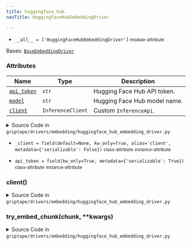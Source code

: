 ```yaml
---
title: huggingface_hub
navTitle: HuggingFaceHubEmbeddingDriver

---
```


-   `__all__ = ['HuggingFaceHubEmbeddingDriver']` <small>module-attribute</small>  <span id="griptape.drivers.embedding.huggingface_hub.__all__"></span> 

<span id="griptape.drivers.embedding.huggingface_hub.HuggingFaceHubEmbeddingDriver"></span>

Bases:
 [`BaseEmbeddingDriver`](./#griptape.drivers.embedding.BaseEmbeddingDriver "BaseEmbeddingDriver (griptape.drivers.embedding.BaseEmbeddingDriver)")

### Attributes

| Name                                                                                                                                                                                                                                                                                                                                                                                    | Type              | Description                       |
| --------------------------------------------------------------------------------------------------------------------------------------------------------------------------------------------------------------------------------------------------------------------------------------------------------------------------------------------------------------------------------------- | ----------------- | --------------------------------- |
| <a href="huggingface_hub.mdx#griptape.drivers.embedding.huggingface_hub.HuggingFaceHubEmbeddingDriver.api_token" title="api_token = field(kw_only=True, metadata={'serializable': True})           class-attribute       instance-attribute    (griptape.drivers.embedding.huggingface_hub.HuggingFaceHubEmbeddingDriver.api_token)"><code class="language-python">api_token</code></a> | `str`             | Hugging Face Hub API token.<br/>  |
| <a href="base_embedding_driver.mdx#griptape.drivers.embedding.base_embedding_driver.BaseEmbeddingDriver.model" title="model = field(kw_only=True, metadata={'serializable': True})           class-attribute       instance-attribute    (griptape.drivers.embedding.huggingface_hub.HuggingFaceHubEmbeddingDriver.model)"><code class="language-python">model</code></a>               | `str`             | Hugging Face Hub model name.<br/> |
| <a href="huggingface_hub.mdx#griptape.drivers.embedding.huggingface_hub.HuggingFaceHubEmbeddingDriver.client" title="client() (griptape.drivers.embedding.huggingface_hub.HuggingFaceHubEmbeddingDriver.client)"><code class="language-python">client</code></a>                                                                                                                        | `InferenceClient` | Custom `InferenceApi`.<br/>       |

<details><summary>Source Code in <code>griptape&#47;drivers&#47;embedding&#47;huggingface_hub_embedding_driver.py</code></summary>

```python
@define
class HuggingFaceHubEmbeddingDriver(BaseEmbeddingDriver):
    """Hugging Face Hub Embedding Driver.

    Attributes:
        api_token: Hugging Face Hub API token.
        model: Hugging Face Hub model name.
        client: Custom `InferenceApi`.
    """

    api_token: str = field(kw_only=True, metadata={"serializable": True})
    _client: Optional[InferenceClient] = field(
        default=None, kw_only=True, alias="client", metadata={"serializable": False}
    )

    @lazy_property()
    def client(self) -> InferenceClient:
        return import_optional_dependency("huggingface_hub").InferenceClient(
            model=self.model,
            token=self.api_token,
        )

    def try_embed_chunk(self, chunk: str, **kwargs) -> list[float]:
        response = self.client.feature_extraction(chunk)

        return [float(val) for val in response.flatten().tolist()]
```

</details>

-   `_client = field(default=None, kw_only=True, alias='client', metadata={'serializable': False})` <small>class-attribute</small> <small>instance-attribute</small>  <span id="griptape.drivers.embedding.huggingface_hub.HuggingFaceHubEmbeddingDriver._client"></span> 

-   `api_token = field(kw_only=True, metadata={'serializable': True})` <small>class-attribute</small> <small>instance-attribute</small>  <span id="griptape.drivers.embedding.huggingface_hub.HuggingFaceHubEmbeddingDriver.api_token"></span> 

<span id="griptape.drivers.embedding.huggingface_hub.HuggingFaceHubEmbeddingDriver.client"></span>

### client()

<details><summary>Source Code in <code>griptape&#47;drivers&#47;embedding&#47;huggingface_hub_embedding_driver.py</code></summary>

```python
@lazy_property()
def client(self) -> InferenceClient:
    return import_optional_dependency("huggingface_hub").InferenceClient(
        model=self.model,
        token=self.api_token,
    )
```

</details>

<span id="griptape.drivers.embedding.huggingface_hub.HuggingFaceHubEmbeddingDriver.try_embed_chunk"></span>

### try_embed_chunk(chunk, \*\*kwargs)

<details><summary>Source Code in <code>griptape&#47;drivers&#47;embedding&#47;huggingface_hub_embedding_driver.py</code></summary>

```python
def try_embed_chunk(self, chunk: str, **kwargs) -> list[float]:
    response = self.client.feature_extraction(chunk)

    return [float(val) for val in response.flatten().tolist()]
```

</details>
